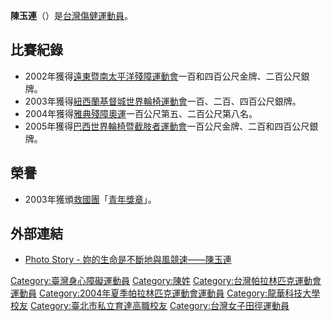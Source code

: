 {{Infobox sportsperson
| honorific_prefix          = 
| name                      = 陳玉連
| honorific_suffix          = 
| image                     = 
| image_size                = 
| alt                       = 
| caption                   = 
| headercolor               = 
| textcolor                 = 
| real_name                 = 
| native_name               = 
| native_name_lang          = 
| romanizedname             = 
| english_name              = 
| birth_name                = 
| nickname                  = 
| nationality               = {{ROC}}
| national_team             = 
| ethnicity                 = 
| hometown                  = 
| citizenship               = 
| birth_date                = {{Birth date and age|year=1981|month=3|day=16}}
| birth_place               = 
| death_date                = 
| death_place               = 
| resting_place             = 
| resting_place_coordinates = 
| monuments                 = 
| residence                 = 
| education                 = 龍華科技大學
| alma_mater                = 育達高商<br />龍華科技大學
| occupation                = 
| years_active              = 2002年至今
| employer                  = 
| agent                     = 
| height                    = 
| weight                    = 
| spouse                    = 
| life_partner              = 
| other_interests           = 
| website                   = 
| module                    = 
| country                   = {{TPE-NPC}}
| sport                     = 田徑
| position                  = 
| shoots                    = 
| catches                   = 
| disability                = 
| disability_class          = F55、T54
| weight_class              = 
| weight_class_type         = 
| rank                      = 
| event                     = 鐵餅、標槍、徑賽
| event_type                = 
| universityteam            = 
| collegeteam               = 
| league                    = 
| league_type               = 
| club                      = 
| team                      = 
| turnedpro                 = 
| turnedpro_type            = 
| partner                   = 
| former_partner            = 
| coach                     = 
| retired                   = 
| coaching                  = 
| module2                   = 
| worlds                    = 
{{ubl
 |'''2003年世界輪椅運動會'''：100公尺T54第一名
 |'''2003年世界輪椅運動會'''：200公尺T54第一名
 |'''2003年世界輪椅運動會'''：400公尺T54第一名
}}
| regionals                 = 
{{ubl
 |'''2002年遠東及南太平洋殘疾人運動會'''：100公尺T54第一名
 |'''2002年遠東及南太平洋殘疾人運動會'''：200公尺T54第二名
 |'''2002年遠東及南太平洋殘疾人運動會'''：400公尺T54第一名
 |'''2014年亞洲帕拉運動會'''：100公尺T54第三名
 |'''2014年亞洲帕拉運動會'''：200公尺T54第三名
}}
| nationals                 = 
{{ubl
 |'''中華民國103年全國身心障礙者會長盃田徑錦標賽社女肢障T54'''：100公尺第一名
 |'''中華民國103年全國身心障礙者會長盃田徑錦標賽社女肢障T54'''：200公尺第一名
 |'''中華民國105年全國身心障礙國民運動會肢障女子T54組'''：100公尺第一名
 |'''中華民國105年全國身心障礙國民運動會肢障女子T54組'''：400公尺第一名
 |'''中華民國105年全國身心障礙國民運動會肢障女子F55組'''：鐵餅第二名
 |'''中華民國105年全國身心障礙國民運動會肢障女子T54組'''：800公尺第一名
 |'''中華民國105年全國身心障礙國民運動會肢障女子F55組'''：標槍第一名
 |'''中華民國105年全國身心障礙國民運動會肢障女子T54組'''：1500公尺第一名
}}
| olympics                  = 
| paralympics               = 
{{ubl
 |'''2004年夏季帕拉林匹克運動會'''：100公尺T54第五名
 |'''2004年夏季帕拉林匹克運動會'''：200公尺T54第八名
}}
| commonwealth              = 
| highestranking            = 
| pb                        = 
{{ubl
 |'''鐵餅F55'''：9.34公尺 （2016年）
 |'''標槍F55'''：11.07公尺 （2016年 '''中華民國全國身心障礙國民運動會肢障女子F55組紀錄'''）
 |'''100公尺T54'''：17.28秒 （2004年）
 |'''200公尺T54'''：31.69秒 （2004年）
 |'''400公尺T54'''：59.65秒 （2004年）
 |'''800公尺T54'''：2分34.34秒 （2016年 '''中華民國全國身心障礙國民運動會肢障女子T54組紀錄'''）
 |'''1500公尺T54'''：5分09.15秒 （2016年 '''中華民國全國身心障礙國民運動會肢障女子T54組紀錄'''）
}}
| medaltemplates            = 
{{MedalCountry | {{TPE-NPC}} }}
{{MedalSport | 女子田徑}}
{{MedalCompetition|遠東及南太平洋殘疾人運動會}}
{{MedalGold  | 2002年韓國釜山廣域市|100公尺T54}}
{{MedalSilver  | 2002年韓國釜山廣域市|200公尺T54}}
{{MedalGold  | 2002年韓國釜山廣域市|400公尺T54}}
{{MedalCompetition|世界輪椅運動會}}
{{MedalGold  | 2003年紐西蘭|100公尺T54}}
{{MedalGold  | 2003年紐西蘭|200公尺T54}}
{{MedalGold  | 2003年紐西蘭|400公尺T54}}
{{MedalCompetition|亞洲帕拉運動會}}
{{MedalBronze|2014年韓國仁川廣域市|100公尺T54}}
{{MedalBronze|2014年韓國仁川廣域市|200公尺T54}}
| show-medals               = 
| medaltemplates-title      = 
| module3                   = 
| updated                   = 2016年12月28日
}}
'''陳玉連'''（{{bd|1981年|3月16日|||catIdx=C陳}}）是[[台灣|台灣]][[傷健運動員|傷健運動員]]。

==比賽紀錄==
*2002年獲得[[遠東暨南太平洋殘障運動會|遠東暨南太平洋殘障運動會]]一百和四百公尺金牌、二百公尺銀牌。
*2003年獲得[[紐西蘭基督城世界輪椅運動會|紐西蘭基督城世界輪椅運動會]]一百、二百、四百公尺銀牌。
*2004年獲得[[雅典殘障奧運|雅典殘障奧運]]一百公尺第五、二百公尺第八名。
*2005年獲得[[巴西世界輪椅暨截肢者運動會|巴西世界輪椅暨截肢者運動會]]一百公尺金牌、二百和四百公尺銀牌。

==榮譽==
*2003年獲頒[[救國團|救國團]]「[[青年獎章|青年獎章]]」。

==外部連結==
*[http://www.wretch.cc/blog/ncphoto&article_id=5835077 Photo Story - 妳的生命是不斷地與風競速——陳玉連]

[[Category:臺灣身心障礙運動員|Category:臺灣身心障礙運動員]]
[[Category:陳姓|Category:陳姓]]
[[Category:台灣帕拉林匹克運動會運動員|Category:台灣帕拉林匹克運動會運動員]]
[[Category:2004年夏季帕拉林匹克運動會運動員|Category:2004年夏季帕拉林匹克運動會運動員]]
[[Category:龍華科技大學校友|Category:龍華科技大學校友]]
[[Category:臺北市私立育達高職校友|Category:臺北市私立育達高職校友]]
[[Category:台灣女子田徑運動員|Category:台灣女子田徑運動員]]